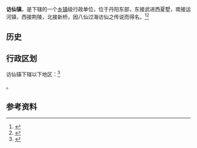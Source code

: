 {{中国乡级行政区|32/11/81/107/000}}

'''访仙镇'''，是{{PRC admin/fullname|32/11/81/107/000|3}}下辖的一个[[乡镇|乡镇]]级行政单位，位于丹阳东部，东接武进西夏墅，南接运河镇，西接荆陵，北接新桥，因八仙过海访仙之传说而得名。<ref>{{PRC admin/ref sgc|{{PRC admin/parent|32/11/81/107/000}}}}</ref><ref>{{Cite web |url=http://www.dydaily.com.cn/notes/old_Archive/2010/02/03/79950.shtml |title=乾隆九年的功德碑 |access-date=2014-11-29 |archive-date=2014-12-05 |archive-url=https://web.archive.org/web/20141205040122/http://www.dydaily.com.cn/notes/old_Archive/2010/02/03/79950.shtml |dead-url=no }}</ref>
==历史==

== 行政区划 ==

访仙镇下辖以下地区：<ref>{{PRC admin/ref sgc|32/11/81/107/000}}</ref>

{{PRC admin/children|32/11/81/107/000}}。

== 参考资料 ==

{{reflist}}

{{行政区划小作品}}
{{PRC admin/navcat|32/11/81/107/000}}